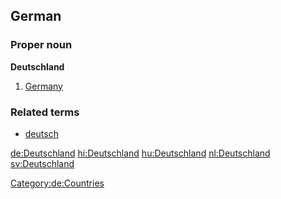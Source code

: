 == German ==
===Proper noun===
'''Deutschland''' 

# [[Germany]]

===Related terms===
*[[deutsch]]
[[Category:de:Countries]]

[[de:Deutschland]]
[[hi:Deutschland]]
[[hu:Deutschland]]
[[nl:Deutschland]]
[[sv:Deutschland]]